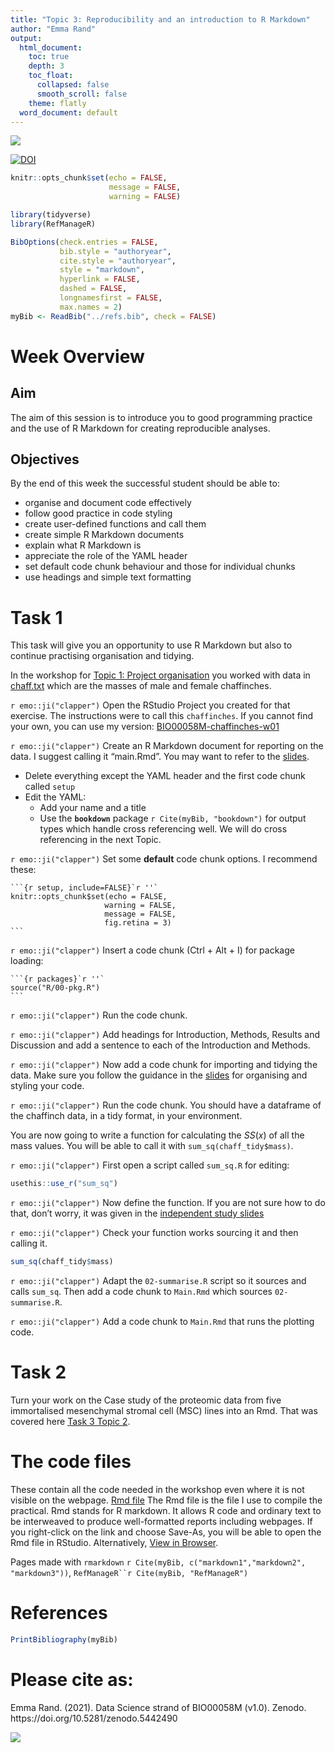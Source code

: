 ```yaml
---
title: "Topic 3: Reproducibility and an introduction to R Markdown"
author: "Emma Rand"
output:
  html_document:
    toc: true
    depth: 3
    toc_float:
      collapsed: false
      smooth_scroll: false
    theme: flatly
  word_document: default
---
```



![](../pics/58M.png)

[![DOI](https://zenodo.org/badge/DOI/10.5281/zenodo.5442490.svg)](https://doi.org/10.5281/zenodo.5442490)

```r
knitr::opts_chunk$set(echo = FALSE,
                      message = FALSE,
                      warning = FALSE)
```

```r
library(tidyverse)
library(RefManageR)
```


```r
BibOptions(check.entries = FALSE,
           bib.style = "authoryear",
           cite.style = "authoryear",
           style = "markdown",
           hyperlink = FALSE,
           dashed = FALSE,
           longnamesfirst = FALSE,
           max.names = 2)
myBib <- ReadBib("../refs.bib", check = FALSE)
```


# Week Overview

## Aim
The aim of this session is to introduce you to good programming practice and the use of R Markdown for creating reproducible analyses.

## Objectives
By the end of this week the successful student should be able to:

-  organise and document code effectively
-  follow good practice in code styling
-  create user-defined functions and call them
-  create simple R Markdown documents
-  explain what R Markdown is
-  appreciate the role of the YAML header
-  set default code chunk behaviour and those for individual chunks
-  use headings and simple text formatting

# Task 1

This task will give you an opportunity to use R Markdown but also to continue practising organisation and tidying.

In the workshop for [Topic 1: Project organisation](01_project_organisation.html) you worked with data in [chaff.txt](../data-raw/chaff.txt) which are the masses of male and female chaffinches.

`r emo::ji("clapper")` Open the RStudio Project you created for that exercise. The instructions were to call this `chaffinches`. If you cannot find your own, you can use my version: [BIO00058M-chaffinches-w01](https://github.com/3mmaRand/BIO00058M-chaffinches-w01)

`r emo::ji("clapper")` Create an R Markdown document for reporting on the data. I suggest calling it "main.Rmd". You may want to refer to the [slides](../slides/03_repro_and_intro_to_rmarkdown.html).

   -  Delete everything except the YAML header and the first code chunk called `setup` 
   -  Edit the YAML:
      -  Add your name and a title  
      -  Use the **`bookdown`** package `r Cite(myBib, "bookdown")`  for output types which handle cross referencing well. We will do cross referencing in the next Topic. 

`r emo::ji("clapper")` Set some **default** code chunk options. I recommend these:
````
```{r setup, include=FALSE}`r ''`
knitr::opts_chunk$set(echo = FALSE, 
                     warning = FALSE,
                     message = FALSE,
                     fig.retina = 3)
```
````
`r emo::ji("clapper")` Insert a code chunk (Ctrl + Alt + I) for package loading:
````
```{r packages}`r ''`
source("R/00-pkg.R")
```
````

`r emo::ji("clapper")` Run the code chunk.


`r emo::ji("clapper")` Add headings for Introduction, Methods, Results and Discussion and add a sentence to each of the Introduction and Methods.

`r emo::ji("clapper")` Now add a code chunk for importing and tidying the data. Make sure you follow the guidance in the [slides](../slides/03_repro_and_intro_to_rmarkdown.html) for organising and styling your code. 

`r emo::ji("clapper")` Run the code chunk. You should have a dataframe of the chaffinch data, in a tidy format, in your environment.

You are now going to write a function for calculating the $SS(x)$ of all the mass values. You will be able to call it with `sum_sq(chaff_tidy$mass)`.

`r emo::ji("clapper")` First open a script called `sum_sq.R` for editing:
```r
usethis::use_r("sum_sq")
```

`r emo::ji("clapper")` Now define the function. If you are not sure how to do that, don't worry, it was given in the [independent study slides](https://3mmarand.github.io/BIO00058M-Data-science-2020/slides/03_repro_and_intro_to_rmarkdown.html#32)


`r emo::ji("clapper")` Check your function works sourcing it and then calling it.
```r
sum_sq(chaff_tidy$mass)
```

`r emo::ji("clapper")` Adapt the `02-summarise.R` script so it sources and calls `sum_sq`. Then add a code chunk to `Main.Rmd` which sources `02-summarise.R`.

`r emo::ji("clapper")` Add a code chunk to `Main.Rmd` that runs the plotting code.

# Task 2
Turn your work on the Case study of the proteomic data from five immortalised mesenchymal stromal cell (MSC) lines into an Rmd.  That was covered here [Task 3 Topic 2](02_tidying_data.html#Task_3).



# The code files
These contain all the code needed in the workshop even where it is not visible on the webpage.
[Rmd file](03_repro_and_intro_to_rmarkdown.Rmd) The Rmd file is the file I use to compile the practical. Rmd stands for R markdown. It allows R code and ordinary text to be interweaved to produce well-formatted reports including webpages. If you right-click on the link and choose Save-As, you will be able to open the Rmd file in RStudio. Alternatively, [View in Browser](https://github.com/3mmaRand/BIO00058M-Data-science-2020/blob/master/workshops/03_repro_and_intro_to_rmarkdown.Rmd).


Pages made with `rmarkdown` `r Cite(myBib, c("markdown1","markdown2", "markdown3"))`, `RefManageR``r Cite(myBib, "RefManageR")` 


# References 

```r
PrintBibliography(myBib)  
```

# Please cite as:

Emma Rand. (2021). Data Science strand of BIO00058M (v1.0). Zenodo. https://doi.org/10.5281/zenodo.5442490

![](../pics/58Mend.png)


